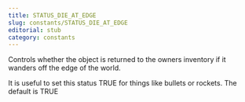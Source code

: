 ```yaml
---
title: STATUS_DIE_AT_EDGE
slug: constants/STATUS_DIE_AT_EDGE
editorial: stub
category: constants
---
```


<LSLConstant name="STATUS_DIE_AT_EDGE"/>

Controls whether the object is returned to the owners inventory if it wanders off the edge of the world.

It is useful to set this status TRUE for things like bullets or rockets. The default is TRUE
